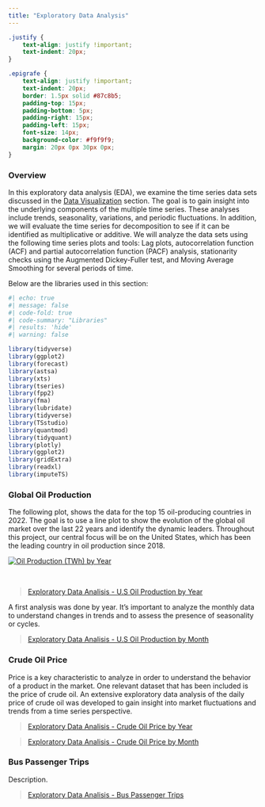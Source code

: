 ```yaml
---
title: "Exploratory Data Analysis"
---
```

```css
.justify {
    text-align: justify !important;
    text-indent: 20px; 
}

.epigrafe {
    text-align: justify !important;
    text-indent: 20px; 
    border: 1.5px solid #87c8b5; 
    padding-top: 15px;
    padding-bottom: 5px;
    padding-right: 15px;
    padding-left: 15px;
    font-size: 14px;
    background-color: #f9f9f9; 
    margin: 20px 0px 30px 0px;
}
```

### Overview

::: {.justify}
In this exploratory data analysis (EDA), we examine the time series data sets discussed in the [Data Visualization](https://mazuckerberg.georgetown.domains/DSAN_5600/4_data_visualization.html) section. The goal is to gain insight into the underlying components of the multiple time series. These analyses include trends, seasonality, variations, and periodic fluctuations. In addition, we will evaluate the time series for decomposition to see if it can be identified as multiplicative or additive. We will analyze the data sets using the following time series plots and tools:  Lag plots, autocorrelation function (ACF) and partial autocorrelation function (PACF) analysis, stationarity checks using the Augmented Dickey-Fuller test, and Moving Average Smoothing for several periods of time. 

:::

Below are the libraries used in this section:
``` r
#| echo: true
#| message: false
#| code-fold: true
#| code-summary: "Libraries"
#| results: 'hide'
#| warning: false

library(tidyverse)
library(ggplot2)
library(forecast)
library(astsa) 
library(xts)
library(tseries)
library(fpp2)
library(fma)
library(lubridate)
library(tidyverse)
library(TSstudio)
library(quantmod)
library(tidyquant)
library(plotly)
library(ggplot2)
library(gridExtra)
library(readxl)
library(imputeTS)
```

### Global Oil Production

::: {.justify}
The following plot, shows the data for the top 15 oil-producing countries in 2022. The goal is to use a line plot to show the evolution of the global oil market over the last 22 years and identify the dynamic leaders. Throughout this project, our central focus will be on the United States, which has been the leading country in oil production since 2018.
:::

``` {=html}
<div class='tableauPlaceholder' id='viz1696390858276' style='position: relative'><noscript><a href='#'><img alt='Oil Production (TWh) by Year ' src='https:&#47;&#47;public.tableau.com&#47;static&#47;images&#47;Oi&#47;OilProductionTWhbyYear&#47;OilProductionLineAnimation&#47;1_rss.png' style='border: none' /></a></noscript><object class='tableauViz'  style='display:none;'><param name='host_url' value='https%3A%2F%2Fpublic.tableau.com%2F' /> <param name='embed_code_version' value='3' /> <param name='site_root' value='' /><param name='name' value='OilProductionTWhbyYear&#47;OilProductionLineAnimation' /><param name='tabs' value='no' /><param name='toolbar' value='yes' /><param name='static_image' value='https:&#47;&#47;public.tableau.com&#47;static&#47;images&#47;Oi&#47;OilProductionTWhbyYear&#47;OilProductionLineAnimation&#47;1.png' /> <param name='animate_transition' value='yes' /><param name='display_static_image' value='yes' /><param name='display_spinner' value='yes' /><param name='display_overlay' value='yes' /><param name='display_count' value='yes' /><param name='language' value='en-GB' /><param name='filter' value='publish=yes' /></object></div>                <script type='text/javascript'>                    var divElement = document.getElementById('viz1696390858276');                    var vizElement = divElement.getElementsByTagName('object')[0];                    vizElement.style.width='100%';vizElement.style.height=(divElement.offsetWidth*0.75)+'px';                    var scriptElement = document.createElement('script');                    scriptElement.src = 'https://public.tableau.com/javascripts/api/viz_v1.js';                    vizElement.parentNode.insertBefore(scriptElement, vizElement);                </script>
```

<br>

> [Exploratory Data Analisis - U.S Oil Production by Year](https://mazuckerberg.georgetown.domains/DSAN_5600/5_EDA/5_oil_production_year.html)


::: {.justify}

A first analysis was done by year. It's important to analyze the monthly data to understand changes in trends and to assess the presence of seasonality or cycles.
:::

> [Exploratory Data Analisis - U.S Oil Production by Month](https://mazuckerberg.georgetown.domains/DSAN_5600/5_EDA/5_oil_production_month.html)

### Crude Oil Price

::: {.justify}

Price is a key characteristic to analyze in order to understand the behavior of a product in the market. One relevant dataset that has been included is the price of crude oil. An extensive exploratory data analysis of the daily price of crude oil was developed to gain insight into market fluctuations and trends from a time series perspective.
:::

> [Exploratory Data Analisis - Crude Oil Price by Year](https://mazuckerberg.georgetown.domains/DSAN_5600/5_EDA/5_oil_price_year.html)

> [Exploratory Data Analisis - Crude Oil Price by Month](https://mazuckerberg.georgetown.domains/DSAN_5600/5_EDA/5_oil_price_month.html)


<!-- ### Inflation Rate -->

<!-- ::: {.justify}

Description.
:::

> [Exploratory Data Analisis - Inflation Rate](https://mazuckerberg.georgetown.domains/DSAN_5600/5_EDA/5_3_inflation.html) -->


<!-- ### Interest Rate -->

<!-- ::: {.justify}

Description.
:::

> [Exploratory Data Analisis - Interest Rate](https://mazuckerberg.georgetown.domains/DSAN_5600/5_EDA/5_4_interest.html) -->


<!-- ### Food Production -->

<!-- ::: {.justify}

Description.
:::

> [Exploratory Data Analisis - Food Production](https://mazuckerberg.georgetown.domains/DSAN_5600/5_EDA/5_5_food_production.html) -->


<!-- ### Healthcare Index -->

<!-- ::: {.justify}

Description.
:::

> [Exploratory Data Analisis - Healthcare Index](https://mazuckerberg.georgetown.domains/DSAN_5600/5_EDA/5_6_healthcare_index.html) -->


### Bus Passenger Trips

::: {.justify}

Description.
:::

> [Exploratory Data Analisis - Bus Passenger Trips](https://mazuckerberg.georgetown.domains/DSAN_5600/5_EDA/5_bus_passengers.html)


<!-- ### Air Personal Expenditure -->

<!-- ::: {.justify}

Description.
:::

> [Exploratory Data Analisis - Air Personal Expenditure](https://mazuckerberg.georgetown.domains/DSAN_5600/5_EDA/5_8_air_transport.html) -->


<!-- ### Bicycles Personal Expenditure -->

<!-- ::: {.justify}

Description.
:::

> [Exploratory Data Analisis - Bicycles Personal Expenditure](https://mazuckerberg.georgetown.domains/DSAN_5600/5_EDA/5_9_bikes.html) -->


